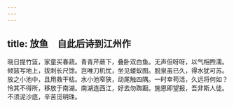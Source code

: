 ```yaml
---
---
---
```

title: 放鱼　自此后诗到江州作
---



晓日提竹篮，家童买春蔬。青青芹蕨下，叠卧双白鱼。无声但呀呀，以气相煦濡。倾篮写地上，拔刺长尺馀。岂唯刀机忧，坐见蝼蚁图。脱泉虽已久，得水犹可苏。放之小池中，且用救干枯。水小池窄狭，动尾触四隅。一时幸苟活，久远将何如？怜其不得所，移放于南湖。南湖连西江，好去勿踟蹰。施恩即望报，吾非斯人徒。不须泥沙底，辛苦觅明珠。